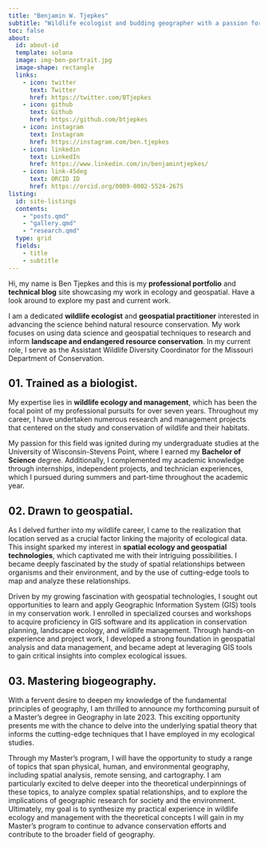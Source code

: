 ---
title: "Benjamin W. Tjepkes"
subtitle: "Wildlife ecologist and budding geographer with a passion for applied science."
toc: false
about:
  id: about-id
  template: solana
  image: img-ben-portrait.jpg
  image-shape: rectangle
  links:
    - icon: twitter
      text: Twitter
      href: https://twitter.com/BTjepkes
    - icon: github
      text: Github
      href: https://github.com/btjepkes
    - icon: instagram
      text: Instagram
      href: https://instagram.com/ben.tjepkes
    - icon: linkedin
      text: LinkedIn
      href: https://www.linkedin.com/in/benjamintjepkes/
    - icon: link-45deg
      text: ORCID ID
      href: https://orcid.org/0009-0002-5524-2675
listing:
  id: site-listings
  contents:
    - "posts.qmd"
    - "gallery.qmd"
    - "research.qmd"
  type: grid
  fields: 
    - title
    - subtitle
---

Hi, my name is Ben Tjepkes and this is my **professional portfolio** and **technical blog** site showcasing my work in ecology and geospatial. Have a look around to explore my past and current work.

::: {#about-id}

I am a dedicated **wildlife ecologist** and **geospatial practitioner** interested in advancing the science behind natural resource conservation. My work focuses on using data science and geospatial techniques to research and inform **landscape and endangered resource conservation**. In my current role, I serve as the Assistant Wildlife Diversity Coordinator for the Missouri Department of Conservation.

:::

::: {#site-listings}
:::


## 01. Trained as a biologist. {.intro-heading}

My expertise lies in **wildlife ecology and management**, which has been the focal point of my professional pursuits for over seven years. Throughout my career, I have undertaken numerous research and management projects that centered on the study and conservation of wildlife and their habitats.

My passion for this field was ignited during my undergraduate studies at the University of Wisconsin-Stevens Point, where I earned my **Bachelor of Science** degree. Additionally, I complemented my academic knowledge through internships, independent projects, and technician experiences, which I pursued during summers and part-time throughout the academic year.

## 02. Drawn to geospatial. {.intro-heading}

As I delved further into my wildlife career, I came to the realization that location served as a crucial factor linking the majority of ecological data. This insight sparked my interest in **spatial ecology and geospatial technologies**, which captivated me with their intriguing possibilities. I became deeply fascinated by the study of spatial relationships between organisms and their environment, and by the use of cutting-edge tools to map and analyze these relationships.

Driven by my growing fascination with geospatial technologies, I sought out opportunities to learn and apply Geographic Information System (GIS) tools in my conservation work. I enrolled in specialized courses and workshops to acquire proficiency in GIS software and its application in conservation planning, landscape ecology, and wildlife management. Through hands-on experience and project work, I developed a strong foundation in geospatial analysis and data management, and became adept at leveraging GIS tools to gain critical insights into complex ecological issues.

## 03. Mastering biogeography. {.intro-heading}

With a fervent desire to deepen my knowledge of the fundamental principles of geography, I am thrilled to announce my forthcoming pursuit of a Master's degree in Geography in late 2023. This exciting opportunity presents me with the chance to delve into the underlying spatial theory that informs the cutting-edge techniques that I have employed in my ecological studies.

Through my Master's program, I will have the opportunity to study a range of topics that span physical, human, and environmental geography, including spatial analysis, remote sensing, and cartography. I am particularly excited to delve deeper into the theoretical underpinnings of these topics, to analyze complex spatial relationships, and to explore the implications of geographic research for society and the environment. Ultimately, my goal is to synthesize my practical experience in wildlife ecology and management with the theoretical concepts I will gain in my Master's program to continue to advance conservation efforts and contribute to the broader field of geography.

